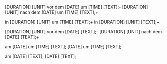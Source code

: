 [DURATION] [UNIT] vor dem [DATE] um [TIME] [TEXT];-
[DURATION] [UNIT] nach dem [DATE] um [TIME] [TEXT];+

in [DURATION] [UNIT] um [TIME] [TEXT];+
in [DURATION] [UNIT] [TEXT];+

[DURATION] [UNIT] vor dem [DATE] [TEXT];-
[DURATION] [UNIT] nach dem [DATE] [TEXT];+

am [DATE] um [TIME] [TEXT];
[DATE] um [TIME] [TEXT];

am [DATE] [TEXT];
[DATE] [TEXT];
